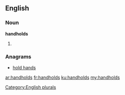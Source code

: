==English==

===Noun===
'''handholds'''

# {{plural of|[[handhold]]}}

===Anagrams===
* [[hold hands#English|hold hands]]

[[Category:English plurals]]

[[ar:handholds]]
[[fr:handholds]]
[[ku:handholds]]
[[my:handholds]]